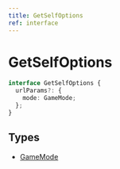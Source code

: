 ```yaml
---
title: GetSelfOptions
ref: interface
---
```


# GetSelfOptions

```ts
interface GetSelfOptions {
  urlParams?: {
    mode: GameMode;
  };
}
```

## Types

- [GameMode](/references/game-mode)
